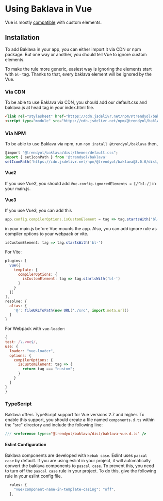 
<Meta title="Frameworks/Vue" />

# Using Baklava in Vue

Vue is mostly [compatible](https://custom-elements-everywhere.com/#vue) with custom elements.

## Installation

To add Baklava in your app, you can either import it via CDN or npm package. But one way or another, you should tell Vue to ignore custom elements.

To make the rule more generic, easiest way is ignoring the elements start with `bl-` tag. Thanks to that, every baklava element will be ignored by the Vue.

### Via CDN

To be able to use Baklava via CDN, you should add our default.css and baklava.js at head tag in your index.html file.

```html
<link rel="stylesheet" href="https://cdn.jsdelivr.net/npm/@trendyol/baklava@3.0.0/dist/themes/default.css"/>
<script type="module" src="https://cdn.jsdelivr.net/npm/@trendyol/baklava@3.0.0/dist/baklava.js"></script>
```

### Via NPM

To be able to use Baklava via npm, run ```npm install @trendyol/baklava```
then,

```js
@import "@trendyol/baklava/dist/themes/default.css";
import { setIconPath } from '@trendyol/baklava'
setIconPath('https://cdn.jsdelivr.net/npm/@trendyol/baklava@3.0.0/dist/assets')
```

#### Vue2

If you use Vue2, you should add ```Vue.config.ignoredElements = [/^bl-/]``` in your main.js.

#### Vue3

If you use Vue3, you can add this
  ```js
  app.config.compilerOptions.isCustomElement = tag => tag.startsWith('bl-');
  ```
  in your main.js before Vue mounts the app.
Also, you can add ignore rule as compiler options to your webpack or vite.

  ```js
  isCustomElement: tag => tag.startsWith('bl-')
  ```
  For Vite:

  ```js
  plugins: [
    vue({
      template: {
        compilerOptions: {
          isCustomElement: tag => tag.startsWith('bl-')
        }
      }
    })
  ],
  resolve: {
    alias: {
      '@': fileURLToPath(new URL('./src', import.meta.url))
    }
  }

  ```

  For Webpack with `vue-loader`:

  ```js
  {
  test: /\.vue$/,
  use: {
    loader: "vue-loader",
    options: {
      compilerOptions: {
        isCustomElement: tag => {
          return tag === "custom";
        }
      }
    }
  }
}
```

### TypeScript

Baklava offers TypeScript support for Vue versions 2.7 and higher. To enable this support, you should create a file named `components.d.ts` within the "src" directory and include the following line:
```ts
/// <reference types="@trendyol/baklava/dist/baklava-vue.d.ts" />
```

#### Eslint Configuration

Baklava components are developed with `kebab case`. Eslint uses `pascal case` by default. If you are using eslint in your project, it will automatically convert the baklava components to `pascal case`. To prevent this, you need to turn off the `pascal case` rule in your project.
To do this, give the following rule in your eslint config file.

```js
  rules: {
    "vue/component-name-in-template-casing": "off",
  },
```
